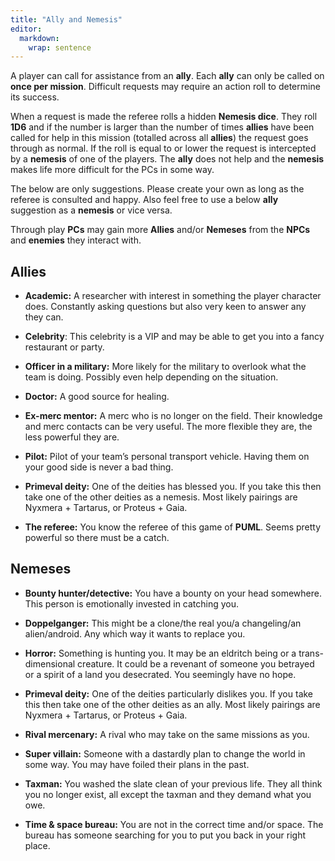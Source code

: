 ```yaml
---
title: "Ally and Nemesis"
editor: 
  markdown: 
    wrap: sentence
---
```


A player can call for assistance from an **ally**.
Each **ally** can only be called on **once per mission**.
Difficult requests may require an action roll to determine its success.

When a request is made the referee rolls a hidden **Nemesis dice**.
They roll **1D6** and if the number is larger than the number of times **allies** have been called for help in this mission (totalled across all **allies**) the request goes through as normal.
If the roll is equal to or lower the request is intercepted by a **nemesis** of one of the players.
The **ally** does not help and the **nemesis** makes life more difficult for the PCs in some way.

The below are only suggestions.
Please create your own as long as the referee is consulted and happy.
Also feel free to use a below **ally** suggestion as a **nemesis** or vice versa.

Through play **PCs** may gain more **Allies** and/or **Nemeses** from the **NPCs** and **enemies** they interact with.

## **Allies**

-   **Academic:** A researcher with interest in something the player character does.
    Constantly asking questions but also very keen to answer any they can.

-   **Celebrity**: This celebrity is a VIP and may be able to get you into a fancy restaurant or party.

-   **Officer in a military:** More likely for the military to overlook what the team is doing.
    Possibly even help depending on the situation.

-   **Doctor:** A good source for healing.

-   **Ex-merc mentor:** A merc who is no longer on the field.
    Their knowledge and merc contacts can be very useful.
    The more flexible they are, the less powerful they are.

-   **Pilot:** Pilot of your team’s personal transport vehicle.
    Having them on your good side is never a bad thing.

-   **Primeval deity:** One of the deities has blessed you.
    If you take this then take one of the other deities as a nemesis.
    Most likely pairings are Nyxmera + Tartarus, or Proteus + Gaia.

-   **The referee:** You know the referee of this game of **PUML**.
    Seems pretty powerful so there must be a catch.

## **Nemeses**

-   **Bounty hunter/detective:** You have a bounty on your head somewhere.
    This person is emotionally invested in catching you.

-   **Doppelganger:** This might be a clone/the real you/a changeling/an alien/android.
    Any which way it wants to replace you.

-   **Horror:** Something is hunting you.
    It may be an eldritch being or a trans-dimensional creature.
    It could be a revenant of someone you betrayed or a spirit of a land you desecrated.
    You seemingly have no hope.

-   **Primeval deity:** One of the deities particularly dislikes you.
    If you take this then take one of the other deities as an ally.
    Most likely pairings are Nyxmera + Tartarus, or Proteus + Gaia.

-   **Rival mercenary:** A rival who may take on the same missions as you.

-   **Super villain:** Someone with a dastardly plan to change the world in some way.
    You may have foiled their plans in the past.

-   **Taxman:** You washed the slate clean of your previous life.
    They all think you no longer exist, all except the taxman and they demand what you owe.

-   **Time & space bureau:** You are not in the correct time and/or space.
    The bureau has someone searching for you to put you back in your right place.
